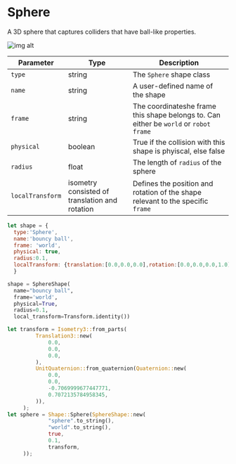 # Sphere

A 3D sphere that captures colliders that have ball-like properties. 

![img alt](/img/sphere.png)

| Parameter |Type| Description |
|---|---|--|
|`type`|string|The `Sphere` shape class|
|`name`|string|A user-defined name of the shape|
|`frame`|string|The coordinateshe frame this shape belongs to. Can either be `world` or `robot frame`|
|`physical`|boolean|True if the collision with this shape is phyiscal, else false|
|`radius`|float|The length of `radius` of the sphere|
|`localTransform`|isometry consisted of translation and rotation|Defines the position and rotation of the shape relevant to the specific `frame`|

<Tabs>
  <TabItem value="js" label="Javascript">

  ```js
  let shape = {
    type:'Sphere',
    name:'bouncy ball',
    frame: 'world',
    physical: true,
    radius:0.1,
    localTransform: {translation:[0.0,0.0,0.0],rotation:[0.0,0.0,0.0,1.0]} // [x, y, z, w] ordering for quaternion
    }
  ```

  </TabItem>
  <TabItem value="py" label="Python">

  ```py
  shape = SphereShape(
    name="bouncy ball",
    frame='world',
    physical=True,
    radius=0.1,
    local_transform=Transform.identity())
  ```
   </TabItem>
   <TabItem value= "rust" label="Rust"> 

   ```rust
   let transform = Isometry3::from_parts(
            Translation3::new(
                0.0,
                0.0,
                0.0,
            ),
            UnitQuaternion::from_quaternion(Quaternion::new(
                0.0,
                0.0,
                -0.7069999677447771,
                0.7072135784958345,
            )),
        );
   let sphere = Shape::Sphere(SphereShape::new(
                "sphere".to_string(),
                "world".to_string(),
                true,
                0.1,
                transform,     
        ));  
   ``` 
   </TabItem>
</Tabs> 
